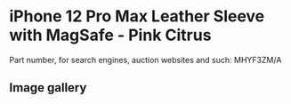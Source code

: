# iPhone 12 Pro Max Leather Sleeve with MagSafe - Pink Citrus

Part number, for search engines, auction websites and such: MHYF3ZM/A

## Image gallery

<div style={{ width: "768px" }}>
  <GalleryComponent
    images={[
      {
        original: "/everysource/MHYF3",
        thumbnail: "/everypreview/MHYF3",
      },
      {
        original: "/everysource/MHYF3_AV1",
        thumbnail: "/everypreview/MHYF3_AV1",
      }
    ]}
  />
</div>
